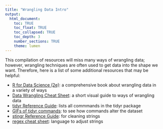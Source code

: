 ```yaml
---
title: "Wrangling Data Intro"
output: 
  html_document:
    toc: TRUE
    toc_float: TRUE
    toc_collapsed: TRUE
    toc_depth: 3
    number_sections: TRUE
    theme: lumen
---
```


This compilation of resources will miss many ways of wrangling data; however, wrangling techniques are often used to get data into the shape we want.  Therefore, here is a list of some additional resources that may be helpful:



- [R for Data Science (2e)](https://r4ds.hadley.nz/): a comprehensive book about wrangling data in a variety of ways
- [Data Wrangling Cheat Sheet](https://www.rstudio.com/wp-content%2Fuploads%2F2015%2F02%2Fdata-wrangling-cheatsheet.pdf%2F): a short visual guide to ways of wrangling data
- [tidyr Reference Guide](https://tidyr.tidyverse.org/index.html): lists all commmands in the tidyr package
- [GIFs of tidyr commands](https://github.com/gadenbuie/tidyexplain?tab=readme-ov-file): to see how commands alter the dataset
- [stingr Reference Guide](https://stringr.tidyverse.org/reference/index.html): for cleaning strings
- [regex cheat sheet](https://hypebright.nl/en/r-en/ultimate-cheatsheet-for-regex-in-r-2/): language to adjust strings



